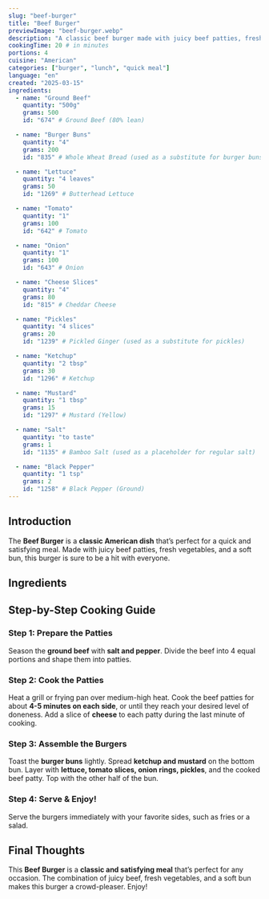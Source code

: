 ```yaml
---
slug: "beef-burger"
title: "Beef Burger"
previewImage: "beef-burger.webp"
description: "A classic beef burger made with juicy beef patties, fresh vegetables, and a soft bun, perfect for a quick and satisfying meal."
cookingTime: 20 # in minutes
portions: 4
cuisine: "American"
categories: ["burger", "lunch", "quick meal"]
language: "en"
created: "2025-03-15"
ingredients:
  - name: "Ground Beef"
    quantity: "500g"
    grams: 500
    id: "674" # Ground Beef (80% lean)

  - name: "Burger Buns"
    quantity: "4"
    grams: 200
    id: "835" # Whole Wheat Bread (used as a substitute for burger buns)

  - name: "Lettuce"
    quantity: "4 leaves"
    grams: 50
    id: "1269" # Butterhead Lettuce

  - name: "Tomato"
    quantity: "1"
    grams: 100
    id: "642" # Tomato

  - name: "Onion"
    quantity: "1"
    grams: 100
    id: "643" # Onion

  - name: "Cheese Slices"
    quantity: "4"
    grams: 80
    id: "815" # Cheddar Cheese

  - name: "Pickles"
    quantity: "4 slices"
    grams: 20
    id: "1239" # Pickled Ginger (used as a substitute for pickles)

  - name: "Ketchup"
    quantity: "2 tbsp"
    grams: 30
    id: "1296" # Ketchup

  - name: "Mustard"
    quantity: "1 tbsp"
    grams: 15
    id: "1297" # Mustard (Yellow)

  - name: "Salt"
    quantity: "to taste"
    grams: 1
    id: "1135" # Bamboo Salt (used as a placeholder for regular salt)

  - name: "Black Pepper"
    quantity: "1 tsp"
    grams: 2
    id: "1258" # Black Pepper (Ground)
---
```



## Introduction

The **Beef Burger** is a **classic American dish** that’s perfect for a quick and satisfying meal. Made with juicy beef patties, fresh vegetables, and a soft bun, this burger is sure to be a hit with everyone.

## Ingredients

<IngredientsList
  ingredients={frontmatter.ingredients}
  portions={frontmatter.portions}
/>

## Step-by-Step Cooking Guide

### Step 1: Prepare the Patties

Season the **ground beef** with **salt and pepper**. Divide the beef into 4 equal portions and shape them into patties.

<CookingStep action="shaping-patties" alt="Shaping beef patties" />

### Step 2: Cook the Patties

Heat a grill or frying pan over medium-high heat. Cook the beef patties for about **4-5 minutes on each side**, or until they reach your desired level of doneness. Add a slice of **cheese** to each patty during the last minute of cooking.

<CookingStep action="grilling-meat-red-burgers" alt="Grilling beef patties" />

### Step 3: Assemble the Burgers

Toast the **burger buns** lightly. Spread **ketchup and mustard** on the bottom bun. Layer with **lettuce, tomato slices, onion rings, pickles**, and the cooked beef patty. Top with the other half of the bun.

<CookingStep action="assemble-burgers" alt="Assemble burgers" />

### Step 4: Serve & Enjoy!

Serve the burgers immediately with your favorite sides, such as fries or a salad.

## Final Thoughts

This **Beef Burger** is a **classic and satisfying meal** that’s perfect for any occasion. The combination of juicy beef, fresh vegetables, and a soft bun makes this burger a crowd-pleaser. Enjoy!

<NutritionFacts ingredients={frontmatter.ingredients} />
